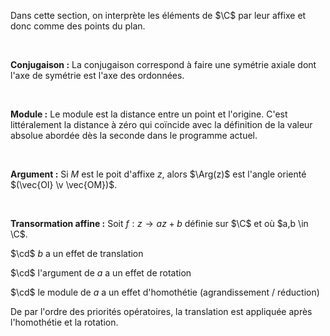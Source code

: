

Dans cette section, on interprète les éléments de $\C$ par leur affixe et donc comme des points du plan.

<br/>

**Conjugaison :** La conjugaison correspond à faire une symétrie axiale dont l'axe de symétrie est l'axe des ordonnées.

<br/>

**Module :** Le module est la distance entre un point et l'origine. C'est littéralement la distance à zéro qui coïncide avec la définition de la valeur absolue abordée dès la seconde dans le programme actuel.

<br/>

**Argument :** Si $M$ est le poit d'affixe $z$, alors $\Arg(z)$ est l'angle orienté $(\vec{OI} \v \vec{OM})$.

<br/>

**Transormation affine :** Soit $f : z \rightarrow az + b$ définie sur $\C$ et où $a,b \in \C$.
<Indent>

$\cd$ $b$ a un effet de translation

$\cd$ l'argument de $a$ a un effet de rotation

$\cd$ le module de $a$ a un effet d'homothétie (agrandissement / réduction)

De par l'ordre des priorités opératoires, la translation est appliquée après l'homothétie et la rotation.
</Indent>